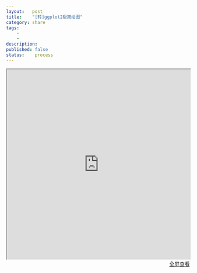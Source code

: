 ```yaml
---
layout:   post
title:    "[转]ggplot2极简绘图"
category: share 
tags:     
    -  
    -   
description: 
published: false
status:    process
---
```


<iframe src="https://ssl.qiuworld.com/archives/4041" style="width:100%; height:520px;">
</iframe>

<p style="margin-top: 0px; text-align:right;">
<a target="_blank" 
href="https://ssl.qiuworld.com/archives/4041">
  全屏查看
</a>
</p>


